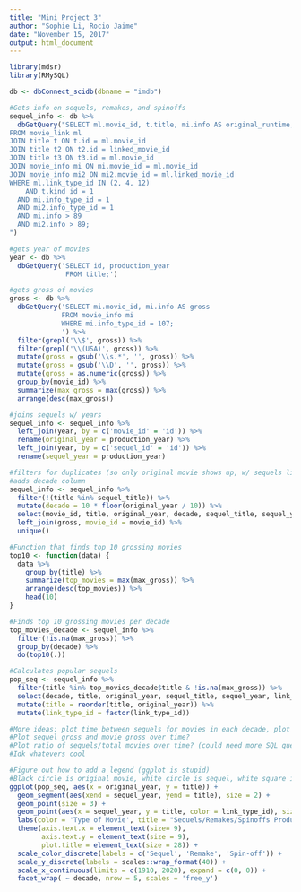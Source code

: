 ---
title: "Mini Project 3"
author: "Sophie Li, Rocio Jaime"
date: "November 15, 2017"
output: html_document
---

```{r}
library(mdsr)
library(RMySQL)
```

```{r}
db <- dbConnect_scidb(dbname = "imdb")

#Gets info on sequels, remakes, and spinoffs
sequel_info <- db %>%
  dbGetQuery("SELECT ml.movie_id, t.title, mi.info AS original_runtime, ml.linked_movie_id AS sequel_id, t2.title AS sequel_title, mi2.info AS sequel_runtime, ml.link_type_id
FROM movie_link ml
JOIN title t ON t.id = ml.movie_id
JOIN title t2 ON t2.id = linked_movie_id
JOIN title t3 ON t3.id = ml.movie_id
JOIN movie_info mi ON mi.movie_id = ml.movie_id
JOIN movie_info mi2 ON mi2.movie_id = ml.linked_movie_id
WHERE ml.link_type_id IN (2, 4, 12)
	AND t.kind_id = 1
  AND mi.info_type_id = 1 
  AND mi2.info_type_id = 1
  AND mi.info > 89
  AND mi2.info > 89;
")
```

```{r}
#gets year of movies
year <- db %>%
  dbGetQuery('SELECT id, production_year
              FROM title;')

#gets gross of movies
gross <- db %>% 
  dbGetQuery('SELECT mi.movie_id, mi.info AS gross
             FROM movie_info mi
             WHERE mi.info_type_id = 107;
             ') %>% 
  filter(grepl('\\$', gross)) %>% 
  filter(grepl('\\(USA)', gross)) %>% 
  mutate(gross = gsub('\\s.*', '', gross)) %>%
  mutate(gross = gsub('\\D', '', gross)) %>%
  mutate(gross = as.numeric(gross)) %>%
  group_by(movie_id) %>% 
  summarize(max_gross = max(gross)) %>% 
  arrange(desc(max_gross))

#joins sequels w/ years
sequel_info <- sequel_info %>% 
  left_join(year, by = c('movie_id' = 'id')) %>% 
  rename(original_year = production_year) %>% 
  left_join(year, by = c('sequel_id' = 'id')) %>% 
  rename(sequel_year = production_year)

#filters for duplicates (so only original movie shows up, w/ sequels linking to it)
#adds decade column
sequel_info <- sequel_info %>% 
  filter(!(title %in% sequel_title)) %>% 
  mutate(decade = 10 * floor(original_year / 10)) %>% 
  select(movie_id, title, original_year, decade, sequel_title, sequel_year, link_type_id) %>%
  left_join(gross, movie_id = movie_id) %>% 
  unique()

#Function that finds top 10 grossing movies
top10 <- function(data) {
  data %>%
    group_by(title) %>%
    summarize(top_movies = max(max_gross)) %>%
    arrange(desc(top_movies)) %>%
    head(10)
}

#Finds top 10 grossing movies per decade
top_movies_decade <- sequel_info %>% 
  filter(!is.na(max_gross)) %>% 
  group_by(decade) %>%
  do(top10(.))

#Calculates popular sequels
pop_seq <- sequel_info %>% 
  filter(title %in% top_movies_decade$title & !is.na(max_gross)) %>% 
  select(decade, title, original_year, sequel_title, sequel_year, link_type_id) %>% 
  mutate(title = reorder(title, original_year)) %>% 
  mutate(link_type_id = factor(link_type_id))

```

```{r, fig.height=15, fig.width=20}
#More ideas: plot time between sequels for movies in each decade, plot number of sequels based on decade?
#Plot sequel gross and movie gross over time?
#Plot ratio of sequels/total movies over time? (could need more SQL queries idk)
#Idk whatevers cool

#Figure out how to add a legend (ggplot is stupid)
#Black circle is original movie, white circle is sequel, white square is remake, white triangle is spinoff
ggplot(pop_seq, aes(x = original_year, y = title)) +
  geom_segment(aes(xend = sequel_year, yend = title), size = 2) +
  geom_point(size = 3) +
  geom_point(aes(x = sequel_year, y = title, color = link_type_id), size = 3) +
  labs(color = 'Type of Movie', title = "Sequels/Remakes/Spinoffs Produced by Decade", x = "Release Year of Original Movie", y = "Movie Title")+
  theme(axis.text.x = element_text(size= 9),
        axis.text.y = element_text(size = 9),
        plot.title = element_text(size = 28)) +
  scale_color_discrete(labels = c('Sequel', 'Remake', 'Spin-off')) +
  scale_y_discrete(labels = scales::wrap_format(40)) +
  scale_x_continuous(limits = c(1910, 2020), expand = c(0, 0)) +
  facet_wrap( ~ decade, nrow = 5, scales = 'free_y')
```

